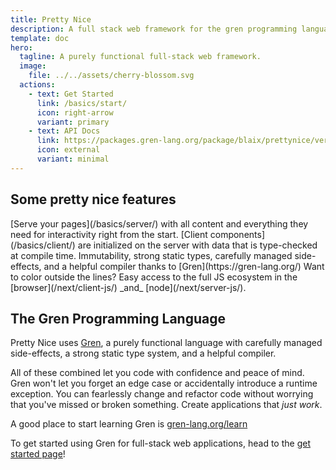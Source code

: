 ```yaml
---
title: Pretty Nice
description: A full stack web framework for the gren programming language.
template: doc
hero:
  tagline: A purely functional full-stack web framework.
  image:
    file: ../../assets/cherry-blossom.svg
  actions:
    - text: Get Started
      link: /basics/start/
      icon: right-arrow
      variant: primary
    - text: API Docs
      link: https://packages.gren-lang.org/package/blaix/prettynice/version/2/overview
      icon: external
      variant: minimal
---
```



## Some pretty nice features

<CardGrid>
	<Card title="Server-side Simplicity" icon="laptop">
        [Serve your pages](/basics/server/) with
        all content and everything they need for interactivity right from the start.
	</Card>
	<Card title="Client-side Confidence" icon="seti:html">
        [Client components](/basics/client/) are initialized on the server with data that is type-checked at compile time.
	</Card>
	<Card title="Guidance and Guarantees" icon="seti:todo">
        Immutability, strong static types, carefully managed side-effects, and a helpful compiler thanks to [Gren](https://gren-lang.org/)
	</Card>
	<Card title="Javascript just where you need it" icon="seti:javascript">
        Want to color outside the lines? Easy access to the full JS ecosystem
        in the [browser](/next/client-js/) _and_ [node](/next/server-js/).
	</Card>
</CardGrid>

## The Gren Programming Language

Pretty Nice uses [Gren](https://gren-lang.org/), a purely functional language with carefully managed side-effects, a strong static type system, and a helpful compiler.

All of these combined let you code with confidence and peace of mind.
Gren won't let you forget an edge case or accidentally introduce a runtime exception.
You can fearlessly change and refactor code without worrying that you've missed or broken something.
Create applications that _just work_.

A good place to start learning Gren is [gren-lang.org/learn](https://gren-lang.org/learn)

To get started using Gren for full-stack web applications, head to the [get started page](/basics/start/)!

